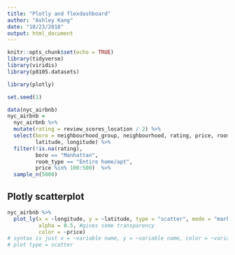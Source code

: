 ```yaml
---
title: "Plotly and flexdashboard"
author: "Ashley Kang"
date: "10/23/2018"
output: html_document
---
```


```r
knitr::opts_chunk$set(echo = TRUE)
library(tidyverse)
library(viridis)
library(p8105.datasets)

library(plotly)
```

```r
set.seed(1)

data(nyc_airbnb)
nyc_airbnb = 
  nyc_airbnb %>% 
  mutate(rating = review_scores_location / 2) %>%
  select(boro = neighbourhood_group, neighbourhood, rating, price, room_type,
         latitude, longitude) %>%
  filter(!is.na(rating), 
         boro == "Manhattan",
         room_type == "Entire home/apt",
         price %in% 100:500)  %>% 
  sample_n(5000)
```

## Plotly scatterplot
```r
nyc_airbnb %>%
  plot_ly(x = ~longitude, y = ~latitude, type = "scatter", mode = "markers",
          alpha = 0.5, #gives some transparency
          color = ~price)
# syntax is just x = ~variable name, y = ~variable name, color = ~variable name
# plot type = scatter
```

